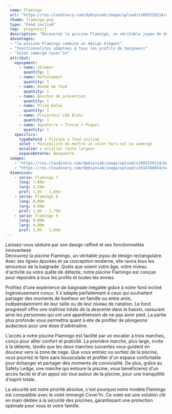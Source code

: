 ```yaml
---
  name: Flamingo
  url: "https://res.cloudinary.com/dp6synsa6/image/upload/v1685529214/monoblocs-fonds-inclines/Flamingo/Flamingo-9-grise_i3xh9m.jpg"
  thumb: flamingo.png
  type: "Fond incliné"
  tag:  progressif
  description: "Découvrez la piscine Flamingo, un véritable joyau de design rectangulaire. Avec ses lignes épurées et sa conception moderne, elle ravira tous les amoureux de la baignade. Quels que soient votre âge, votre niveau d'activité ou votre quête de détente, notre piscine Flamingo est conçue pour répondre à tous les profils et toutes les envies."
  advantages:
  - "la piscine Flamingo combine un design élégant"
  - "fonctionnalités adaptées à tous les profils de baigneurs"
  - "Volet immergé Cover'In"
  attribut:
    equipment:
      - name: Skimmer
        quantity: 1
      - name: Refoulement
        quantity: 3
      - name: Bonde de fond
        quantity: 1
      - name: Bouchon de prévention
        quantity: 1
      - name: Prise balai
        quantity: 1
      - name: Projecteur LED blanc
        quantity: 1
      - name: Aquaterre + Tresse + Piquet
        quantity: 1
    specifics:
      typeDeFond : Piscine à fond incliné
      volet : Possibilité de mettre un volet hors-sol ou immergé
      escalier : escalier toute largeur
      espaceDetente: Banquette
  images:
    - "https://res.cloudinary.com/dp6synsa6/image/upload/v1685529214/monoblocs-fonds-inclines/Flamingo/Flamingo-9-grise_i3xh9m.jpg"
    - "https://res.cloudinary.com/dp6synsa6/image/upload/v1616786654/monoblocs-fonds-plats/sunshine/piscine-flamingo_ae8guh.png"
  dimension:
    - serie: Flamingo 7
      long: 7,00m
      larg: 3,50m
      prof: 1,05 - 1,65m
    - serie: Flamingo 8
      long: 8,00m
      larg: 4,00m
      prof: 1,05 - 1,75m
    - serie: Flamingo 9
      long: 9,00m
      larg: 4,00m
      prof: 1,05 - 1,85m
---
```


<div class=" mt-4 max-w-[720px]">
	<div class="mb-2 text-center font-semibold text-primary">
		Laissez-vous séduire par son design raffiné et ses fonctionnalités innovantese
	</div>
 Découvrez la piscine Flamingo, un véritable joyau de design rectangulaire. Avec ses lignes épurées et sa conception moderne, elle ravira tous les amoureux de la baignade. Quels que soient votre âge, votre niveau d'activité ou votre quête de détente, notre piscine Flamingo est conçue pour répondre à tous les profils et toutes les envies.

Profitez d'une expérience de baignade inégalée grâce à notre fond incliné ingénieusement conçu. Il s'adapte parfaitement à ceux qui souhaitent partager des moments de bonheur en famille ou entre amis, indépendamment de leur taille ou de leur niveau de natation. Le fond progressif offre une maîtrise totale de la descente dans le bassin, rassurant ainsi les personnes qui ont une appréhension de ne pas avoir pied. La partie plus profonde vous permettra quant à elle de profiter de plongeons audacieux pour une dose d'adrénaline.

L'accès à notre piscine Flamingo est facilité par un escalier à trois marches, conçu pour allier confort et praticité. La première marche, plus large, invite à la détente, tandis que les deux marches suivantes vous guident en douceur vers la zone de nage. Que vous entriez ou sortiez de la piscine, vous pourrez le faire sans bousculade et profiter d'un espace confortable pour échanger et partager des moments de convivialité. De plus, grâce au Safety Ledge, une marche qui entoure la piscine, vous bénéficierez d'un accès facile et d'un appui sûr tout autour de la piscine, pour une tranquillité d'esprit totale.

La sécurité est notre priorité absolue, c'est pourquoi notre modèle Flamingo est compatible avec le volet immergé Cover'In. Ce volet est une solution clé en main dédiée à la sécurité des piscines, garantissant une protection optimale pour vous et votre famille.

</div>
